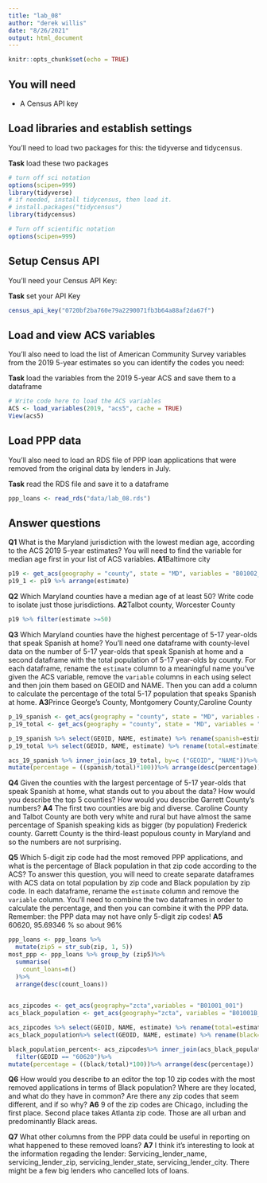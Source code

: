 ```yaml
---
title: "lab_08"
author: "derek willis"
date: "8/26/2021"
output: html_document
---
```


```r
knitr::opts_chunk$set(echo = TRUE)
```

## You will need

* A Census API key

## Load libraries and establish settings

You'll need to load two packages for this: the tidyverse and tidycensus.

**Task** load these two packages


```r
# turn off sci notation
options(scipen=999)
library(tidyverse)
# if needed, install tidycensus, then load it.
# install.packages("tidycensus")
library(tidycensus)
```

```r
# Turn off scientific notation
options(scipen=999)
```

## Setup Census API

You'll need your Census API Key:

**Task** set your API Key

```r
census_api_key("0720bf2ba760e79a2290071fb3b64a88af2da67f")
```

## Load and view ACS variables

You'll also need to load the list of American Community Survey variables from the 2019 5-year estimates so you can identify the codes you need:

**Task** load the variables from the 2019 5-year ACS and save them to a dataframe

```r
# Write code here to load the ACS variables
ACS <- load_variables(2019, "acs5", cache = TRUE)
View(acs5)
```

## Load PPP data

You'll also need to load an RDS file of PPP loan applications that were removed from the original data by lenders in July.

**Task** read the RDS file and save it to a dataframe

```r

ppp_loans <- read_rds("data/lab_08.rds")
```

## Answer questions

**Q1** What is the Maryland jurisdiction with the lowest median age, according to the ACS 2019 5-year estimates? You will need to find the variable for median age first in your list of ACS variables.
**A1**Baltimore city

```r
p19 <- get_acs(geography = "county", state = "MD", variables = "B01002_001", year = 2019)
p19_1 <- p19 %>% arrange(estimate)

```

**Q2** Which Maryland counties have a median age of at least 50? Write code to isolate just those jurisdictions.
**A2**Talbot county, Worcester County

```r
p19 %>% filter(estimate >=50)
```

**Q3** Which Maryland counties have the highest percentage of 5-17 year-olds that speak Spanish at home? You'll need one dataframe with county-level data on the number of 5-17 year-olds that speak Spanish at home and a second dataframe with the total population of 5-17 year-olds by county. For each dataframe, rename the `estimate` column to a meaningful name you've given the ACS variable, remove the `variable` columns in each using select and then join them based on GEOID and NAME. Then you can add a column to calculate the percentage of the total 5-17 population that speaks Spanish at home.
**A3**Prince George's County, Montgomery County,Caroline County

```r
p_19_spanish <- get_acs(geography = "county", state = "MD", variables = "B16007_004", year = 2019)
p_19_total <- get_acs(geography = "county", state = "MD", variables = "B16004_002", year = 2019)

p_19_spanish %>% select(GEOID, NAME, estimate) %>% rename(spanish=estimate) -> acs_19_spanish
p_19_total %>% select(GEOID, NAME, estimate) %>% rename(total=estimate) -> acs_19_total

acs_19_spanish %>% inner_join(acs_19_total, by=c ("GEOID", "NAME"))%>%
mutate(percentage = ((spanish/total)*100))%>% arrange(desc(percentage))
```

**Q4** Given the counties with the largest percentage of 5-17 year-olds that speak Spanish at home, what stands out to you about the data? How would you describe the top 5 counties? How would you describe Garrett County's numbers?
**A4**
The first two counties are big and diverse. Caroline County and Talbot County are both very white and rural but have almost the same percentage of Spanish speaking kids as bigger (by population) Frederick county. Garrett County is the third-least populous county in Maryland and so the numbers are  not surprising. 

**Q5** Which 5-digit zip code had the most removed PPP applications, and what is the percentage of Black population in that zip code according to the ACS? To answer this question, you will need to create separate dataframes with ACS data on total population by zip code and Black population by zip code. In each dataframe, rename the `estimate` column and remove the `variable` column. You'll need to combine the two dataframes in order to calculate the percentage, and then you can combine it with the PPP data. Remember: the PPP data may not have only 5-digit zip codes!
**A5**	
60620, 95.69346 % so about 96%

```r
ppp_loans <- ppp_loans %>%
  mutate(zip5 = str_sub(zip, 1, 5))
most_ppp <- ppp_loans %>% group_by (zip5)%>%
  summarise(
    count_loans=n()
  )%>%
  arrange(desc(count_loans))
  

acs_zipcodes <- get_acs(geography="zcta",variables = "B01001_001")
acs_black_population <- get_acs(geography="zcta", variables = "B01001B_001")

acs_zipcodes %>% select(GEOID, NAME, estimate) %>% rename(total=estimate) -> acs_zipcodes
acs_black_population%>% select(GEOID, NAME, estimate) %>% rename(black=estimate) -> acs_black_population

black_population_percent<- acs_zipcodes%>% inner_join(acs_black_population, by=c ("GEOID", "NAME"))%>%
  filter(GEOID == "60620")%>%
mutate(percentage = ((black/total)*100))%>% arrange(desc(percentage))


```

**Q6** How would you describe to an editor the top 10 zip codes with the most removed applications in terms of Black population? Where are they located, and what do they have in common? Are there any zip codes that seem different, and if so why?
**A6**
9 of the zip codes are Chicago, including the first place. Second place takes Atlanta zip code. Those are all urban and predominantly Black areas. 

**Q7** What other columns from the PPP data could be useful in reporting on what happened to these removed loans?
**A7**
I think it's interesting to look at the information regading the lender: Servicing_lender_name, servicing_lender_zip, servicing_lender_state, servicing_lender_city. There might be a few big lenders who cancelled lots of loans. 
